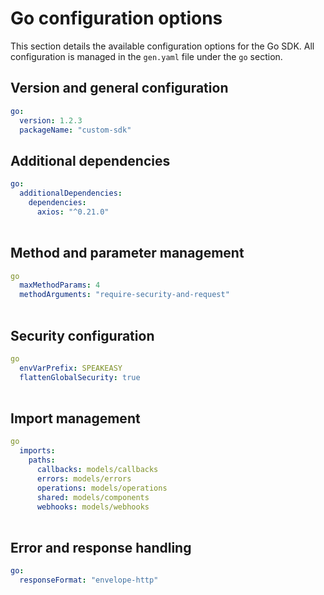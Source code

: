 # Go configuration options

 This section details the available configuration options for the Go SDK. All configuration is managed in the `gen.yaml` file under the `go` section.

## Version and general configuration

```yml
go:
  version: 1.2.3
  packageName: "custom-sdk"
```

<Table 
  data={[
    { name: "version", required: "true", default: "0.0.1", description: "The current version of the SDK." },
    { name: "packageName", required: "true", default: "openapi", description: "The Go module package name. See [Go Module Path Documentation](https://go.dev/ref/mod#module-path)." }
  ]}
  columns={[
    { key: "name", header: "Name" },
    { key: "required", header: "Required" },
    { key: "default", header: "Default Value" },
    { key: "description", header: "Description" }
  ]}
/>

## Additional dependencies

```yml
go:
  additionalDependencies:
    dependencies:
      axios: "^0.21.0"
```

<Table 
  data={[
    { name: "additionalDependencies", required: "false", default: "{}", description: "Add additional dependencies to include in the generated `go.mod`." }
  ]}
  columns={[
    { key: "name", header: "Name" },
    { key: "required", header: "Required" },
    { key: "default", header: "Default Value" },
    { key: "description", header: "Description" }
  ]}
/>

## Method and parameter management
```yml
go
  maxMethodParams: 4
  methodArguments: "require-security-and-request"
```

<Table 
  data={[
    { name: "maxMethodParams", required: "false", default: "4", description: "The maximum number of parameters a method can have before the resulting SDK endpoint is no longer \"flattened\" and an input object is created. `0` will use input objects always. Must match the regex pattern `/^\\d+$/`." },
    { name: "methodArguments", required: "false", default: "require-security-and-request", description: "Determines how arguments for SDK methods are generated. Options: `\"infer-optional-args\"` or `\"require-security-and-request\"`." }
  ]}
  columns={[
    { key: "name", header: "Name" },
    { key: "required", header: "Required" },
    { key: "default", header: "Default Value" },
    { key: "description", header: "Description" }
  ]}
/>

## Security configuration

```yml
go
  envVarPrefix: SPEAKEASY
  flattenGlobalSecurity: true
```

<Table 
  data={[
    { name: "clientServerStatusCodesAsErrors", required: "false", default: "true", description: "Whether to treat `4xx` and `5xx` status codes as errors." },
    { name: "flattenGlobalSecurity", required: "false", default: "newSDK", description: "Flatten the global security configuration if there is only a single option in the spec." }
  ]}
  columns={[
    { key: "name", header: "Name" },
    { key: "required", header: "Required" },
    { key: "default", header: "Default Value" },
    { key: "description", header: "Description" }
  ]}
/>

## Import management

```yml
go
  imports:
    paths:
      callbacks: models/callbacks
      errors: models/errors
      operations: models/operations
      shared: models/components
      webhooks: models/webhooks
```

<Table 
  data={[
    { path: "shared", default: "models/components", description: "The directory for shared components, such as reusable schemas, and data models." },
    { path: "operations", default: "models/operations", description: "The directory where operation models (i.e., API endpoints) will be imported from." },
    { path: "errors", default: "models/sdkerrors", description: "The directory where error models will be imported from." },
    { path: "callbacks", default: "models/callbacks", description: "The directory where callback models will be imported from." },
    { path: "webhooks", default: "models/webhooks", description: "The directory where webhook models will be imported from." }
  ]}
  columns={[
    { key: "path", header: "Path" },
    { key: "default", header: "Default Value" },
    { key: "description", header: "Description" }
  ]}
/>

## Error and response handling
```yml
go:
  responseFormat: "envelope-http"
```

<Table 
  data={[
    { name: "responseFormat", required: "false", default: "envelope-http", description: "Determines the shape of the response envelope that is returned from SDK methods. Must be `envelope-http`, `envelope`, or `flat` only." }
  ]}
  columns={[
    { key: "name", header: "Name" },
    { key: "required", header: "Required" },
    { key: "default", header: "Default Value" },
    { key: "description", header: "Description" }
  ]}
/>
